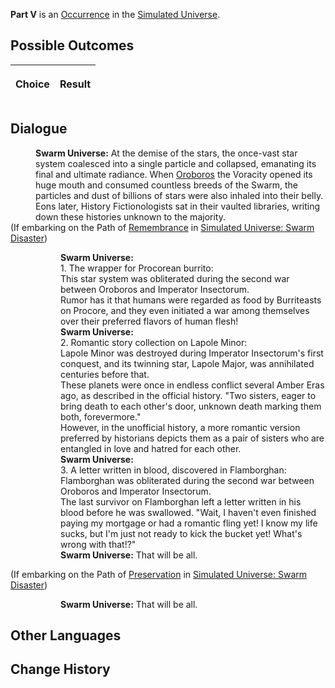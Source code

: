 {{Simulated Universe Event Infobox
|title         = Part V
|image         = 3.png
|type          =
|domains_su    = 
|domains_ext   = 
|domains_swarm = 
|domains_gng   = 
|requirements  =
|prev          = 
|next          = 
|indexRewards  =
|characters    = Oroboros
}}
'''Part V''' is an [[Simulated Universe/Occurrence|Occurrence]] in the [[Simulated Universe]].

==Possible Outcomes==
{| class="article-table"
!Choice
!Result

|}

<!--
==Gameplay Notes==

-->
==Dialogue==
{{Dialogue Start}}
:'''Swarm Universe:''' At the demise of the stars, the once-vast star system coalesced into a single particle and collapsed, emanating its final and ultimate radiance. When [[Oroboros]] the Voracity opened its huge mouth and consumed countless breeds of the Swarm, the particles and dust of billions of stars were also inhaled into their belly. Eons later, History Fictionologists sat in their vaulted libraries, writing down these histories unknown to the majority.
;(If embarking on the Path of [[Simulated Universe/Paths#Remembrance|Remembrance]] in [[Simulated Universe: Swarm Disaster]])
:{{SU Special Dialogue|Remembrance|Flip through.|But the author is a History Fictionologist named Red-Nosed Old-Timer. Their reliability is unverifiable.}}
::'''Swarm Universe:''' <br />1. The wrapper for Procorean burrito:<br />This star system was obliterated during the second war between Oroboros and Imperator Insectorum.<br />Rumor has it that humans were regarded as food by Burriteasts on Procore, and they even initiated a war among themselves over their preferred flavors of human flesh!
::'''Swarm Universe:''' <br />2. Romantic story collection on Lapole Minor:<br />Lapole Minor was destroyed during Imperator Insectorum's first conquest, and its twinning star, Lapole Major, was annihilated centuries before that.<br />These planets were once in endless conflict several Amber Eras ago, as described in the official history. "Two sisters, eager to bring death to each other's door, unknown death marking them both, forevermore."<br />However, in the unofficial history, a more romantic version preferred by historians depicts them as a pair of sisters who are entangled in love and hatred for each other.
::'''Swarm Universe:''' <br />3. A letter written in blood, discovered in Flamborghan:<br />Flamborghan was obliterated during the second war between Oroboros and Imperator Insectorum.<br />The last survivor on Flamborghan left a letter written in his blood before he was swallowed. "Wait, I haven't even finished paying my mortgage or had a romantic fling yet! I know my life sucks, but I'm just not ready to kick the bucket yet! What's wrong with that!?"
::'''Swarm Universe:''' That will be all.
;(If embarking on the Path of [[Simulated Universe/Paths#Preservation|Preservation]] in [[Simulated Universe: Swarm Disaster]])
:{{SU Special Dialogue|Preservation|Not looking through.|Who would read something a History Fictionologist wrote?}}
::'''Swarm Universe:''' That will be all.
{{Dialogue End}}

==Other Languages==
{{Other Languages
|en   = Part V
|zhs  = 其五
|zht  = 其五
|ja   = その5
|ko   = V
|es   = Parte V
|fr   = Partie V
|ru   = V
|th   = ตอน 5
|vi   = Phần 5
|de   = Teil 5
|id   = Bagian V
|pt   = Parte V
}}

==Change History==
{{Change History|<!--unknown-->}}
